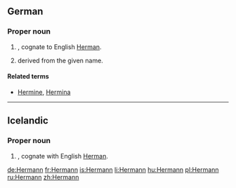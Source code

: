 ==German==

===Proper noun===
{{infl|de|proper noun|g=m}}

# {{given name|male|lang=de}}, cognate to English [[Herman]].
# {{surname|lang=de|dot=}} derived from the given name.

====Related terms====
* [[Hermine]], [[Hermina]]

----

==Icelandic==

===Proper noun===
{{infl|is|proper noun|g=m}}

# {{given name|male|lang=is}}, cognate with English [[Herman]].

[[de:Hermann]]
[[fr:Hermann]]
[[is:Hermann]]
[[li:Hermann]]
[[hu:Hermann]]
[[pl:Hermann]]
[[ru:Hermann]]
[[zh:Hermann]]